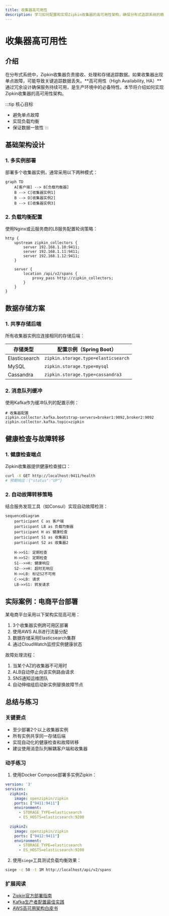 ```yaml
---
title: 收集器高可用性
description: 学习如何配置和实现Zipkin收集器的高可用性架构，确保分布式追踪系统的稳定运行。
---
```


# 收集器高可用性

## 介绍

在分布式系统中，Zipkin收集器负责接收、处理和存储追踪数据。如果收集器出现单点故障，可能导致关键追踪数据丢失。**高可用性（High Availability, HA）**通过冗余设计确保服务持续可用，是生产环境中的必备特性。本节将介绍如何实现Zipkin收集器的高可用性架构。

:::tip 核心目标
- 避免单点故障
- 实现负载均衡
- 保证数据一致性
:::

## 基础架构设计

### 1. 多实例部署
部署多个收集器实例，通常采用以下两种模式：

```mermaid
graph TD
    A[客户端] --> B[负载均衡器]
    B --> C[收集器实例1]
    B --> D[收集器实例2]
    B --> E[收集器实例3]
```

### 2. 负载均衡配置
使用Nginx或云服务商的LB服务配置轮询策略：

```nginx
http {
    upstream zipkin_collectors {
        server 192.168.1.10:9411;
        server 192.168.1.11:9411;
        server 192.168.1.12:9411;
    }

    server {
        location /api/v2/spans {
            proxy_pass http://zipkin_collectors;
        }
    }
}
```

## 数据存储方案

### 1. 共享存储后端
所有收集器实例应连接相同的存储后端：

| 存储类型      | 配置示例（Spring Boot）                     |
|---------------|---------------------------------------------|
| Elasticsearch | `zipkin.storage.type=elasticsearch`         |
| MySQL         | `zipkin.storage.type=mysql`                 |
| Cassandra     | `zipkin.storage.type=cassandra3`            |

### 2. 消息队列缓冲
使用Kafka作为缓冲队列的配置示例：

```properties
# 收集器配置
zipkin.collector.kafka.bootstrap-servers=broker1:9092,broker2:9092
zipkin.collector.kafka.topic=zipkin
```

## 健康检查与故障转移

### 1. 健康检查端点
Zipkin收集器提供健康检查接口：

```bash
curl -X GET http://localhost:9411/health
# 预期响应：{"status":"UP"}
```

### 2. 自动故障转移策略
结合服务发现工具（如Consul）实现自动故障检测：

```mermaid
sequenceDiagram
    participant C as 客户端
    participant LB as 负载均衡器
    participant H as 健康检查
    participant S1 as 收集器1
    participant S2 as 收集器2
    
    H->>S1: 定期检查
    H->>S2: 定期检查
    S1-->>H: 健康响应
    S2-->>H: 超时无响应
    H->>LB: 标记S2不可用
    C->>LB: 请求
    LB->>S1: 转发请求
```

## 实际案例：电商平台部署

某电商平台采用以下架构实现高可用：
1. 3个收集器实例跨可用区部署
2. 使用AWS ALB进行流量分配
3. 数据存储采用Elasticsearch集群
4. 通过CloudWatch监控实例健康状态

故障处理流程：
1. 当某个AZ的收集器不可用时
2. ALB自动停止向该实例路由请求
3. SNS通知运维团队
4. 自动伸缩组启动新实例替换故障节点

## 总结与练习

### 关键要点
- 至少部署2个以上收集器实例
- 所有实例共享同一存储后端
- 实现自动化的健康检查和故障转移
- 建议使用消息队列解耦客户端和收集器

### 动手练习
1. 使用Docker Compose部署多实例Zipkin：
```yaml
version: '3'
services:
  zipkin1:
    image: openzipkin/zipkin
    ports: ["9411:9411"]
    environment:
      - STORAGE_TYPE=elasticsearch
      - ES_HOSTS=elasticsearch:9200
  
  zipkin2:
    image: openzipkin/zipkin
    ports: ["9412:9411"]
    environment:
      - STORAGE_TYPE=elasticsearch
      - ES_HOSTS=elasticsearch:9200
```

2. 使用`siege`工具测试负载均衡效果：
```bash
siege -c 50 -t 1M http://localhost/api/v2/spans
```

### 扩展阅读
- [Zipkin官方部署指南](https://zipkin.io/pages/deploy.html)
- [Kafka生产者配置最佳实践](https://kafka.apache.org/documentation/#producerconfigs)
- [AWS高可用架构白皮书](https://aws.amazon.com/architecture/)